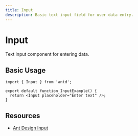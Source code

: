 ```yaml
---
title: Input
description: Basic text input field for user data entry.
---
```


# Input

Text input component for entering data.

## Basic Usage

```tsx
import { Input } from 'antd';

export default function InputExample() {
  return <Input placeholder="Enter text" />;
}
```

## Resources

- [Ant Design Input](https://ant.design/components/input)
